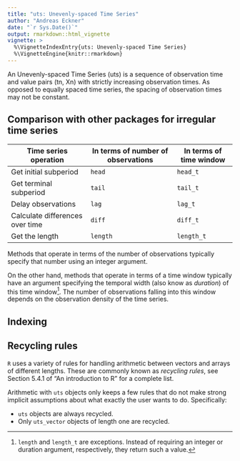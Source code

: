 ```yaml
---
title: "uts: Unevenly-spaced Time Series"
author: "Andreas Eckner"
date: "`r Sys.Date()`"
output: rmarkdown::html_vignette
vignette: >
  %\VignetteIndexEntry{uts: Unevenly-spaced Time Series}
  %\VignetteEngine{knitr::rmarkdown}
---
```


An Unevenly-spaced Time Series (uts) is a sequence of observation time and value pairs (tn, Xn) with strictly increasing observation times. As opposed to equally spaced time series, the spacing of observation times may not be constant.

## Comparison with other packages for irregular time series

| Time series operation           | In terms of number of observations | In terms of time window |
|---------------------------------|------------------------------------|-------------------------|
| Get initial subperiod           | `head` | `head_t` |
| Get terminal subperiod          | `tail` | `tail_t` |
| Delay observations              | `lag` | `lag_t` |
| Calculate differences over time | `diff` | `diff_t` |
| Get the length                  | `length` | `length_t` |

Methods that operate in terms of the number of observations typically specify that number using an integer argument.

On the other hand, methods that operate in terms of a time window typically have an argument specifying the temporal width (also know as *duration*) of this time window[^1]. The number of observations falling into this window depends on the observation density of the time series.

[^1]: `length` and `length_t` are exceptions. Instead of requiring an integer or duration argument, respectively, they return such a value.

## Indexing



## Recycling rules

`R` uses a variety of rules for handling arithmetic between vectors and arrays of different lengths. These are commonly known as *recycling rules*, see Section 5.4.1 of "An introduction to R" for a complete list.

Arithmetic with `uts` objects only keeps a few rules that do not make strong implicit assumptions about what exactly the user wants to do. Specifically:

* `uts` objects are always recycled.
* Only `uts_vector` objects of length one are recycled.
